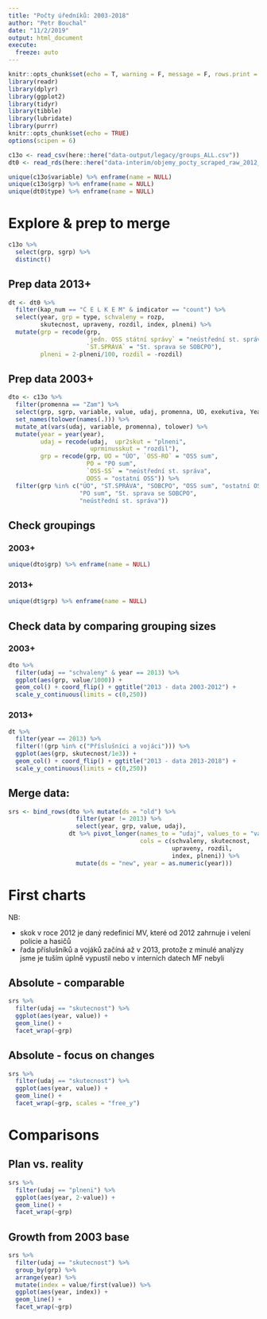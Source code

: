 ```yaml
---
title: "Počty úředníků: 2003-2018"
author: "Petr Bouchal"
date: "11/2/2019"
output: html_document
execute:
  freeze: auto
---
```


```r
knitr::opts_chunk$set(echo = T, warning = F, message = F, rows.print = 20)
library(readr)
library(dplyr)
library(ggplot2)
library(tidyr)
library(tibble)
library(lubridate)
library(purrr)
knitr::opts_chunk$set(echo = TRUE)
options(scipen = 6)
```

```r
c13o <- read_csv(here::here("data-output/legacy/groups_ALL.csv"))
dt0 <- read_rds(here::here("data-interim/objemy_pocty_scraped_raw_2012_2018.rds"))
```

```r
unique(c13o$variable) %>% enframe(name = NULL)
unique(c13o$grp) %>% enframe(name = NULL)
unique(dt0$type) %>% enframe(name = NULL)
```

# Explore & prep to merge {.tabset}

```r
c13o %>% 
  select(grp, sgrp) %>% 
  distinct()
```

## Prep data 2013+

```r
dt <- dt0 %>% 
  filter(kap_num == "C E L K E M" & indicator == "count") %>% 
  select(year, grp = type, schvaleny = rozp,
         skutecnost, upraveny, rozdil, index, plneni) %>% 
  mutate(grp = recode(grp, 
                      `jedn. OSS státní správy` = "neústřední st. správa",
                      `ST.SPRÁVA` = "St. sprava se SOBCPO"),
         plneni = 2-plneni/100, rozdil = -rozdil)
```

## Prep data 2003+

```r
dto <- c13o %>% 
  filter(promenna == "Zam") %>% 
  select(grp, sgrp, variable, value, udaj, promenna, UO, exekutiva, Year) %>% 
  set_names(tolower(names(.))) %>% 
  mutate_at(vars(udaj, variable, promenna), tolower) %>% 
  mutate(year = year(year),
         udaj = recode(udaj,  upr2skut = "plneni",
                       uprminusskut = "rozdil"),
         grp = recode(grp, UO = "ÚO", `OSS-RO` = "OSS sum",
                      PO = "PO sum",
                      `OSS-SS` = "neústřední st. správa",
                      OOSS = "ostatní OSS")) %>% 
  filter(grp %in% c("ÚO", "ST.SPRÁVA", "SOBCPO", "OSS sum", "ostatní OSS",
                    "PO sum", "St. sprava se SOBCPO", 
                    "neústřední st. správa"))
```

## Check groupings {.tabset}

### 2003+

```r
unique(dto$grp) %>% enframe(name = NULL)
```

### 2013+ 

```r
unique(dt$grp) %>% enframe(name = NULL)
```

## Check data by comparing grouping sizes {.tabset}

### 2003+

```r
dto %>% 
  filter(udaj == "schvaleny" & year == 2013) %>% 
  ggplot(aes(grp, value/1000)) +
  geom_col() + coord_flip() + ggtitle("2013 - data 2003-2012") + 
  scale_y_continuous(limits = c(0,250))
```

### 2013+

```r
dt %>% 
  filter(year == 2013) %>% 
  filter(!(grp %in% c("Příslušníci a vojáci"))) %>%
  ggplot(aes(grp, skutecnost/1e3)) +
  geom_col() + coord_flip() + ggtitle("2013 - data 2013-2018") +
  scale_y_continuous(limits = c(0,250))
```

## Merge data:

```r
srs <- bind_rows(dto %>% mutate(ds = "old") %>%
                   filter(year != 2013) %>% 
                   select(year, grp, value, udaj),
                 dt %>% pivot_longer(names_to = "udaj", values_to = "value",
                                     cols = c(schvaleny, skutecnost,
                                              upraveny, rozdil, 
                                              index, plneni)) %>% 
                   mutate(ds = "new", year = as.numeric(year)))
```

# First charts {.tabset}

NB:

- skok v roce 2012 je daný redefinicí MV, které od 2012 zahrnuje i velení policie a hasičů
- řada příslušníků a vojáků začíná až v 2013, protože z minulé analýzy jsme je tuším úplně vypustil nebo v interních datech MF nebyli

## Absolute - comparable 

```r
srs %>% 
  filter(udaj == "skutecnost") %>% 
  ggplot(aes(year, value)) +
  geom_line() +
  facet_wrap(~grp)
```

## Absolute - focus on changes

```r
srs %>% 
  filter(udaj == "skutecnost") %>% 
  ggplot(aes(year, value)) +
  geom_line() +
  facet_wrap(~grp, scales = "free_y")
```

# Comparisons {.tabset}

## Plan vs. reality

```r
srs %>% 
  filter(udaj == "plneni") %>% 
  ggplot(aes(year, 2-value)) +
  geom_line() +
  facet_wrap(~grp)
```

## Growth from 2003 base

```r
srs %>% 
  filter(udaj == "skutecnost") %>% 
  group_by(grp) %>% 
  arrange(year) %>% 
  mutate(index = value/first(value)) %>% 
  ggplot(aes(year, index)) +
  geom_line() +
  facet_wrap(~grp)
```

